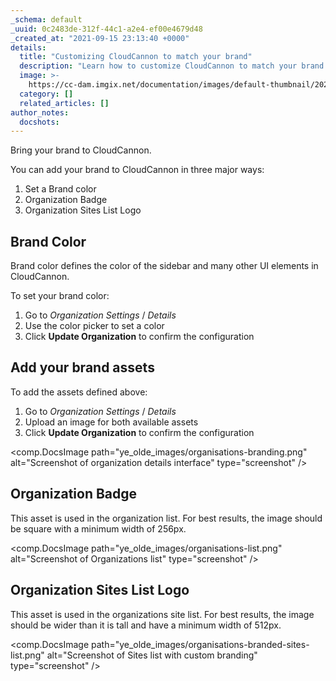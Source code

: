 ```yaml
---
_schema: default
_uuid: 0c2483de-312f-44c1-a2e4-ef00e4679d48
_created_at: "2021-09-15 23:13:40 +0000"
details:
  title: "Customizing CloudCannon to match your brand"
  description: "Learn how to customize CloudCannon to match your brand."
  image: >-
    https://cc-dam.imgix.net/documentation/images/default-thumbnail/2023-Q4/CloudCannon-Documentation-Thumbnail.png
  category: []
  related_articles: []
author_notes:
  docshots:
---
```


Bring your brand to CloudCannon.

You can add your brand to CloudCannon in three major ways:

1. Set a Brand color
2. Organization Badge
3. Organization Sites List Logo

## Brand Color
Brand color defines the color of the sidebar and many other UI elements in CloudCannon.

To set your brand color:

1. Go to *Organization Settings* / *Details*
2. Use the color picker to set a color
3. Click **Update Organization** to confirm the configuration

## Add your brand assets
To add the assets defined above:

1. Go to *Organization Settings* / *Details*
2. Upload an image for both available assets
3. Click **Update Organization** to confirm the configuration

<comp.DocsImage path="ye_olde_images/organisations-branding.png" alt="Screenshot of organization details interface" type="screenshot" />

## Organization Badge
This asset is used in the organization list. For best results, the image should be square with a minimum width of 256px.

<comp.DocsImage path="ye_olde_images/organisations-list.png" alt="Screenshot of Organizations list" type="screenshot" />

## Organization Sites List Logo
This asset is used in the organizations site list. For best results, the image should be wider than it is tall and have a minimum width of 512px.

<comp.DocsImage path="ye_olde_images/organisations-branded-sites-list.png" alt="Screenshot of Sites list with custom branding" type="screenshot" />

